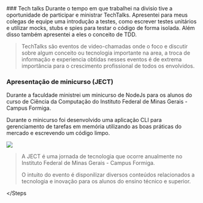 
<Steps>
### Tech talks
 Durante o tempo em que trabalhei na divisio tive a oportunidade de participar e ministrar TechTalks.
 Apresentei para meus colegas de equipe uma introdução a testes, como escrever testes unitários e
 utilizar mocks, stubs e spies para testar o código de forma isolada. Além disso também apresentei
 a eles o conceito de TDD.
 
> TechTalks são eventos de video-chamadas onde o foco e discutir sobre algum conceito
> ou tecnologia importante na area, a troca de informação e experiencia obtidas nesses
> eventos é de extrema importância para o crescimento profissional de todos os envolvidos.

### Apresentação de minicurso (JECT)

Durante a faculdade ministrei um minicurso de NodeJs para os alunos
do curso de Ciência da Computação do Instituto Federal de Minas Gerais - Campus Formiga.

Durante o minicurso foi desenvolvido uma aplicação CLI para gerenciamento de tarefas em memória
utilizando as boas práticas do mercado e escrevendo um código limpo.

<div className="relative w-full h-min aspect-w-4 aspect-h-2 mt-4">
  <Image
    fill
    src="https://scontent.cdninstagram.com/v/t51.2885-15/312238726_681053100252053_4756959789646550979_n.jpg?stp=dst-jpg_e15&_nc_ht=scontent.cdninstagram.com&_nc_cat=105&_nc_ohc=xGgO2pBWWtQAX83Sq_Y&edm=APs17CUBAAAA&ccb=7-5&ig_cache_key=Mjk1NDAzMTQ1MzcyNjU5NzA0OA%3D%3D.2-ccb7-5&oh=00_AfBUGpqTB8YiQ6xVYHn_hUeT4-lmQk_7EtEesvOXZC6ZnQ&oe=64B67EF3&_nc_sid=10d13b"
  />
</div>

> A JECT é uma jornada de tecnologia que ocorre anualmente no Instituto Federal de Minas Gerais
> \- Campus Formiga.
>
> O intuito do evento é disponilizar diversos conteúdos relacionados a tecnologia e inovação para
> os alunos do ensino técnico e superior.

</Steps

>
